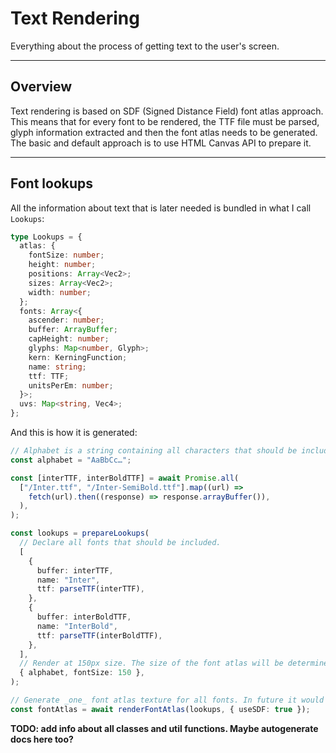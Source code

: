 # Text Rendering

Everything about the process of getting text to the user's screen.

---

## Overview

Text rendering is based on SDF (Signed Distance Field) font atlas approach. This means that for every font to be rendered, the TTF file must be parsed, glyph information extracted and then the font atlas needs to be generated. The basic and default approach is to use HTML Canvas API to prepare it.

---

## Font lookups

All the information about text that is later needed is bundled in what I call `Lookups`:

```ts
type Lookups = {
  atlas: {
    fontSize: number;
    height: number;
    positions: Array<Vec2>;
    sizes: Array<Vec2>;
    width: number;
  };
  fonts: Array<{
    ascender: number;
    buffer: ArrayBuffer;
    capHeight: number;
    glyphs: Map<number, Glyph>;
    kern: KerningFunction;
    name: string;
    ttf: TTF;
    unitsPerEm: number;
  }>;
  uvs: Map<string, Vec4>;
};
```

And this is how it is generated:

```ts
// Alphabet is a string containing all characters that should be included in the atlas.
const alphabet = "AaBbCc…";

const [interTTF, interBoldTTF] = await Promise.all(
  ["/Inter.ttf", "/Inter-SemiBold.ttf"].map((url) =>
    fetch(url).then((response) => response.arrayBuffer()),
  ),
);

const lookups = prepareLookups(
  // Declare all fonts that should be included.
  [
    {
      buffer: interTTF,
      name: "Inter",
      ttf: parseTTF(interTTF),
    },
    {
      buffer: interBoldTTF,
      name: "InterBold",
      ttf: parseTTF(interBoldTTF),
    },
  ],
  // Render at 150px size. The size of the font atlas will be determined by packShelves() algorithm.
  { alphabet, fontSize: 150 },
);

// Generate _one_ font atlas texture for all fonts. In future it would make sense to allow splitting for projects that use many fonts.
const fontAtlas = await renderFontAtlas(lookups, { useSDF: true });
```

**TODO: add info about all classes and util functions. Maybe autogenerate docs here too?**
